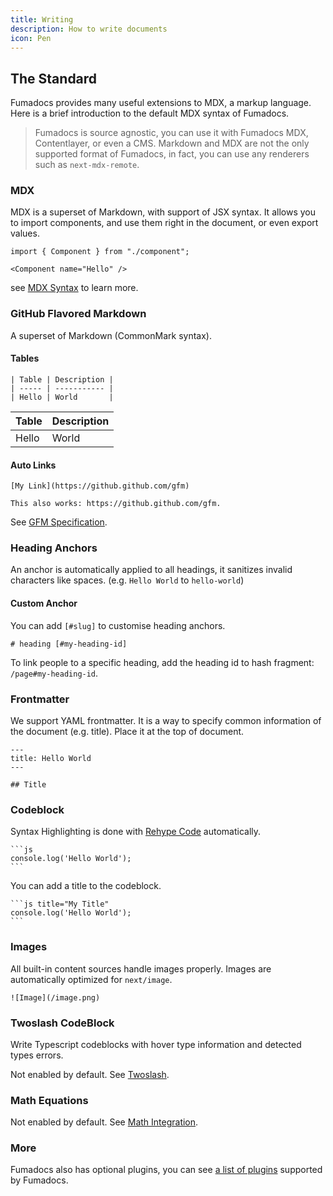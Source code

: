 ```yaml
---
title: Writing
description: How to write documents
icon: Pen
---
```


## The Standard

Fumadocs provides many useful extensions to MDX, a markup language. Here is a brief introduction to the default MDX syntax of Fumadocs.

> Fumadocs is source agnostic, you can use it with Fumadocs MDX, Contentlayer, or even a CMS.
> Markdown and MDX are not the only supported format of Fumadocs, in fact, you can use any renderers such as `next-mdx-remote`.

### MDX

MDX is a superset of Markdown, with support of JSX syntax.
It allows you to import components, and use them right in the document, or even export values.

```mdx
import { Component } from "./component";

<Component name="Hello" />
```

see [MDX Syntax](https://mdxjs.com/docs/what-is-mdx/#mdx-syntax) to learn more.

### GitHub Flavored Markdown

A superset of Markdown (CommonMark syntax).

#### Tables

```mdx
| Table | Description |
| ----- | ----------- |
| Hello | World       |
```

| Table | Description |
| ----- | ----------- |
| Hello | World       |

#### Auto Links

```mdx
[My Link](https://github.github.com/gfm)

This also works: https://github.github.com/gfm.
```

See [GFM Specification](https://github.github.com/gfm).

### Heading Anchors

An anchor is automatically applied to all headings, it sanitizes invalid characters like spaces. (e.g. `Hello World` to `hello-world`)

#### Custom Anchor

You can add `[#slug]` to customise heading anchors.

```mdx
# heading [#my-heading-id]
```

To link people to a specific heading, add the heading id to hash fragment: `/page#my-heading-id`.

### Frontmatter

We support YAML frontmatter. It is a way to specify common information of the document (e.g. title).
Place it at the top of document.

```mdx
---
title: Hello World
---

## Title
```

### Codeblock

Syntax Highlighting is done with [Rehype Code](/docs/headless/mdx/rehype-code) automatically.

````mdx
```js
console.log('Hello World');
```
````

You can add a title to the codeblock.

````mdx
```js title="My Title"
console.log('Hello World');
```
````

### Images

All built-in content sources handle images properly.
Images are automatically optimized for `next/image`.

```mdx
![Image](/image.png)
```

### Twoslash CodeBlock

Write Typescript codeblocks with hover type information and detected types errors.

Not enabled by default. See [Twoslash](/docs/ui/twoslash).

### Math Equations

Not enabled by default. See [Math Integration](/docs/ui/math).

### More

Fumadocs also has optional plugins, you can see [a list of plugins](/docs/headless/mdx) supported by Fumadocs.
